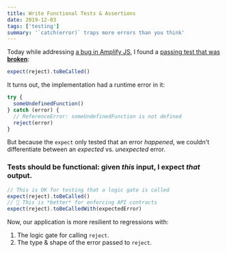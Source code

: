 ```yaml
---
title: Write Functional Tests & Assertions
date: 2019-12-03
tags: ['testing']
summary: '`catch(error)` traps more errors than you think'
---
```


Today while addressing [a bug in Amplify JS](https://github.com/aws-amplify/amplify-js/pull/4507),
I found a [passing test that was **broken**](https://github.com/aws-amplify/amplify-js/blob/980307b1fbb901399e69f8a9ba98f830e42d5d78/packages/analytics/__tests__/Providers/AWSPinpointProvider-unit-test.ts#L731-L749):

```js
expect(reject).toBeCalled()
```

It turns out, the implementation had a runtime error in it:

```js
try {
  someUndefinedFunction()
} catch (error) {
  // ReferenceError: someUndefinedFunction is not defined
  reject(error)
}
```

But because the `expect` only tested that an error _happened_,
we couldn't differentiate between an _expected_ vs. _unexpected_ error.

### Tests should be functional: given _this_ input, I expect _that_ output.

```js
// This is OK for testing that a logic gate is called
expect(reject).toBeCalled()
// 🎉 This is *better* for enforcing API contracts
expect(reject).toBeCalledWith(expectedError)
```

Now, our application is more resilient to regressions with:

1. The logic gate for calling `reject`.
1. The type & shape of the error passed to `reject`.
